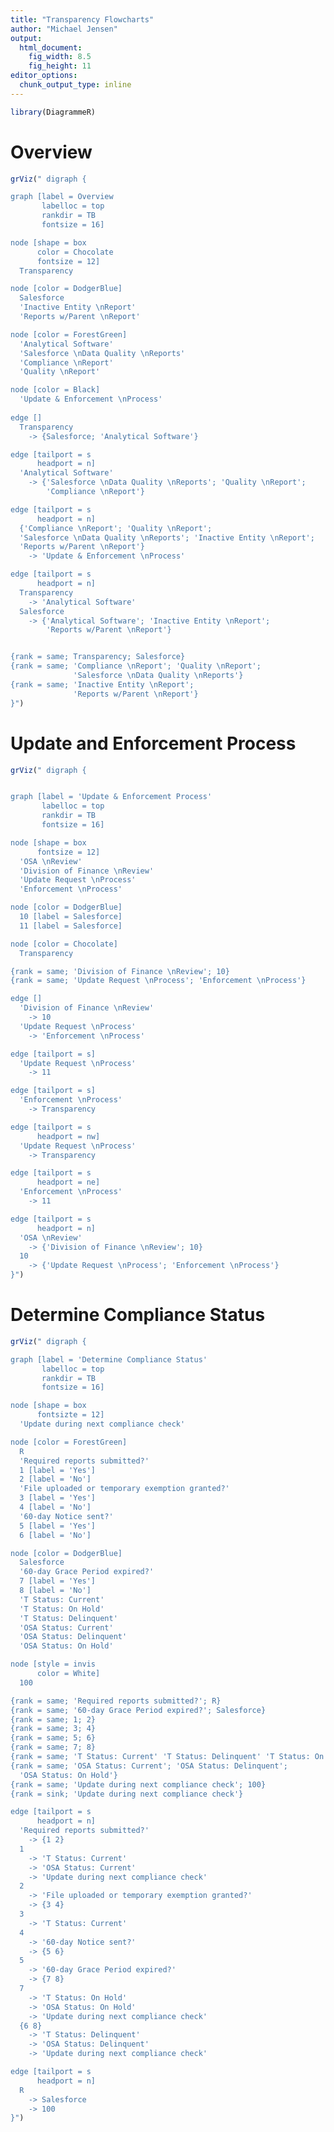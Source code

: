 ```yaml
---
title: "Transparency Flowcharts"
author: "Michael Jensen"
output: 
  html_document:
    fig_width: 8.5
    fig_height: 11
editor_options: 
  chunk_output_type: inline
---
```

```r
library(DiagrammeR)
```

# Overview

```r
grViz(" digraph {

graph [label = Overview
       labelloc = top
       rankdir = TB
       fontsize = 16]

node [shape = box
      color = Chocolate
      fontsize = 12]
  Transparency

node [color = DodgerBlue]
  Salesforce
  'Inactive Entity \nReport'
  'Reports w/Parent \nReport'

node [color = ForestGreen]
  'Analytical Software'
  'Salesforce \nData Quality \nReports'
  'Compliance \nReport'
  'Quality \nReport'

node [color = Black]
  'Update & Enforcement \nProcess'
  
edge []
  Transparency
    -> {Salesforce; 'Analytical Software'}

edge [tailport = s
      headport = n]
  'Analytical Software'
    -> {'Salesforce \nData Quality \nReports'; 'Quality \nReport'; 
        'Compliance \nReport'}

edge [tailport = s
      headport = n]
  {'Compliance \nReport'; 'Quality \nReport'; 
  'Salesforce \nData Quality \nReports'; 'Inactive Entity \nReport'; 
  'Reports w/Parent \nReport'}
    -> 'Update & Enforcement \nProcess'

edge [tailport = s
      headport = n]
  Transparency
    -> 'Analytical Software'
  Salesforce
    -> {'Analytical Software'; 'Inactive Entity \nReport'; 
        'Reports w/Parent \nReport'}


{rank = same; Transparency; Salesforce}
{rank = same; 'Compliance \nReport'; 'Quality \nReport'; 
              'Salesforce \nData Quality \nReports'}
{rank = same; 'Inactive Entity \nReport'; 
              'Reports w/Parent \nReport'}
}")
```

# Update and Enforcement Process

```r
grViz(" digraph {


graph [label = 'Update & Enforcement Process'
       labelloc = top
       rankdir = TB
       fontsize = 16]

node [shape = box
      fontsize = 12]
  'OSA \nReview'
  'Division of Finance \nReview'
  'Update Request \nProcess'
  'Enforcement \nProcess'

node [color = DodgerBlue]
  10 [label = Salesforce]
  11 [label = Salesforce]

node [color = Chocolate]
  Transparency

{rank = same; 'Division of Finance \nReview'; 10}
{rank = same; 'Update Request \nProcess'; 'Enforcement \nProcess'}

edge []
  'Division of Finance \nReview'
    -> 10
  'Update Request \nProcess'
    -> 'Enforcement \nProcess'

edge [tailport = s]
  'Update Request \nProcess'
    -> 11

edge [tailport = s]
  'Enforcement \nProcess'
    -> Transparency

edge [tailport = s
      headport = nw]
  'Update Request \nProcess'
    -> Transparency

edge [tailport = s
      headport = ne]
  'Enforcement \nProcess'
    -> 11

edge [tailport = s
      headport = n]
  'OSA \nReview'
    -> {'Division of Finance \nReview'; 10}
  10
    -> {'Update Request \nProcess'; 'Enforcement \nProcess'}
}")
```

# Determine Compliance Status

```r
grViz(" digraph {

graph [label = 'Determine Compliance Status'
       labelloc = top
       rankdir = TB
       fontsize = 16]

node [shape = box
      fontsizte = 12]
  'Update during next compliance check'

node [color = ForestGreen]
  R
  'Required reports submitted?'
  1 [label = 'Yes']
  2 [label = 'No']
  'File uploaded or temporary exemption granted?'
  3 [label = 'Yes']
  4 [label = 'No']
  '60-day Notice sent?'
  5 [label = 'Yes']
  6 [label = 'No']

node [color = DodgerBlue]
  Salesforce  
  '60-day Grace Period expired?'
  7 [label = 'Yes']
  8 [label = 'No']
  'T Status: Current' 
  'T Status: On Hold' 
  'T Status: Delinquent'
  'OSA Status: Current' 
  'OSA Status: Delinquent' 
  'OSA Status: On Hold'

node [style = invis
      color = White]
  100

{rank = same; 'Required reports submitted?'; R}
{rank = same; '60-day Grace Period expired?'; Salesforce}
{rank = same; 1; 2}
{rank = same; 3; 4}
{rank = same; 5; 6}
{rank = same; 7; 8}
{rank = same; 'T Status: Current' 'T Status: Delinquent' 'T Status: On Hold'}
{rank = same; 'OSA Status: Current'; 'OSA Status: Delinquent'; 
  'OSA Status: On Hold'}
{rank = same; 'Update during next compliance check'; 100}
{rank = sink; 'Update during next compliance check'}

edge [tailport = s
      headport = n]
  'Required reports submitted?'
    -> {1 2}
  1
    -> 'T Status: Current' 
    -> 'OSA Status: Current'
    -> 'Update during next compliance check'
  2 
    -> 'File uploaded or temporary exemption granted?' 
    -> {3 4}
  3
    -> 'T Status: Current'
  4
    -> '60-day Notice sent?' 
    -> {5 6}
  5
    -> '60-day Grace Period expired?' 
    -> {7 8}
  7
    -> 'T Status: On Hold' 
    -> 'OSA Status: On Hold'
    -> 'Update during next compliance check'
  {6 8}
    -> 'T Status: Delinquent' 
    -> 'OSA Status: Delinquent'
    -> 'Update during next compliance check'

edge [tailport = s
      headport = n]
  R
    -> Salesforce 
    -> 100
}")
```
